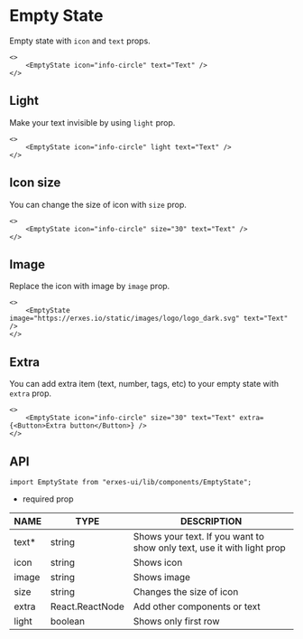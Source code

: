 # Empty State
Empty state with `icon` and `text` props.

```tsx
<>
	<EmptyState icon="info-circle" text="Text" />
</>
```

## **Light**
Make your text invisible by using `light` prop.
```tsx
<>
	<EmptyState icon="info-circle" light text="Text" />
</>
```

## **Icon size**
You can change the size of icon with `size` prop.

```tsx
<>
	<EmptyState icon="info-circle" size="30" text="Text" />
</>
```

## **Image**
Replace the icon with image by `image` prop.

```tsx
<>
	<EmptyState image="https://erxes.io/static/images/logo/logo_dark.svg" text="Text" />
</>
```

## **Extra**
You can add extra item (text, number, tags, etc) to your empty state with `extra` prop.

```tsx
<>
	<EmptyState icon="info-circle" size="30" text="Text" extra={<Button>Extra button</Button>} />
</>
```

## **API**

```tsx
import EmptyState from "erxes-ui/lib/components/EmptyState";
```
* required prop

| NAME | TYPE | DESCRIPTION |
| ---| --- | ---|
| text*	 | string | Shows your text. If you want to show only text, use it with light prop |
| icon	 | string | Shows icon |
| image | string| Shows image |
| size | string | Changes the size of icon |
| extra	 | React.ReactNode | Add other components or text |
| light | boolean | Shows only first row|
